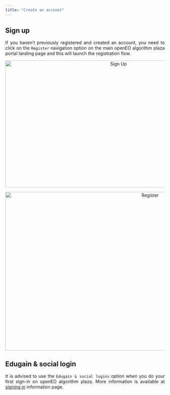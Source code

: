 ```yaml
---
title: "Create an account"
---
```


<div style="text-align: justify">

## Sign up
If you haven't previously registered and created an account, you need to click on the ```Register``` navigation option on the main openEO algorithm plaza portal landing page and this will launch the registration flow.

<div style="width: 100%; text-align: center">
<img src="Developers/openEO algorithm plaza/fig/sign_up.png" alt="Sign Up"
width="700" height="400" />
</div>


<div style="width: 100%; text-align: center">
<img src="Developers/openEO algorithm plaza/fig/register.png" alt="Register"
width="900" height="500" />
</div>

## Edugain & social login
It is advised to use the ```Edugain & social logins``` option when you do your first sign-in on openEO algorithm plaza.
More information is available at [signing in](SignIn.qmd) information page.
</div>
